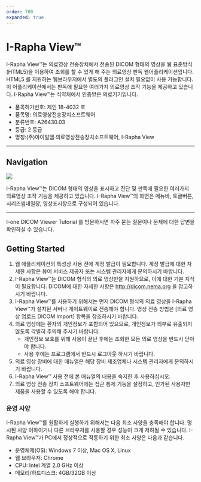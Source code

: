 ```yaml
---
order: 700
expanded: true
---
```


# I-Rapha View™

I-Rapha View™는 의료영상 전송장치에서 전송된 DICOM 형태의 영상을 웹 표준방식(HTML5)을 이용하여 조회를 할 수 있게 해 주는 의료영상 판독 웹어플리케이션입니다.
HTML5 를 지원하는 웹브라우저에서 별도의 플러그인 설치 필요없이 사용 가능합니다.
이 어플리케이션에서는 판독에 필요한 여러가지 의료영상 조작 기능을 제공하고 있습니다.
I-Rapha View™는 식약처에서 인증받은 의료기기입니다.
- 품목허가번호: 제인 18-4032 호
- 품목명: 의료영상전송장치소프트웨어
- 분류번호: A26430.03
- 등급: 2 등급
- 명칭:(주)아이알엠·의료영상전송장치소프트웨어, I-Rapha View

------

## Navigation 

![](../1_Raphaview/2_Tutorials/img/gui.png)

I-Rapha View™는 DICOM 형태의 영상을 표시하고 진단 및 판독에 필요한 여러가지 의료영상 조작 기능을 제공하고 있습니다.
I-Rapha View™의 화면은 메뉴바, 토글버튼, 시리즈썸네일창, 영상표시창으로 구성되어 있습니다.

---------
I-one DICOM Viewer Tutorial 를 방문하시면 자주 묻는 질문이나 문제에 대한 답변을 확인하실 수 있습니다.

## Getting Started

1. 웹 애플리케이션의 특성상 사용 전에 계정 발급이 필요합니다. 계정 발급에 대한 자세한 사항은 뷰어 서비스 제공자 또는 시스템 관리자에게 문의하시기 바랍니다.
2. I-Rapha View™는 DICOM 형식의 의료 영상만을 지원하므로, 이에 대한 기본 지식이 필요합니다. DICOM에 대한 자세한 사항은 http://dicom.nema.org 을 참고하시기 바랍니다.
3. I-Rapha View™를 사용하기 위해서는 먼저 DICOM 형식의 의료 영상을 I-Rapha View™가 설치된 서버나 게이트웨이로 전송해야 합니다. 영상 전송 방법은 [의료 영상 업로드 DICOM Import] 항목을 참조하시기 바랍니다.
4. 의료 영상에는 환자의 개인정보가 포함되어 있으므로, 개인정보가 외부로 유출되지 않도록 각별히 주의해 주시기 바랍니다.
    - 개인정보 보호를 위해 사용이 끝난 후에는 조회한 모든 의료 영상을 반드시 닫아야 합니다.
    - 사용 후에는 프로그램에서 반드시 로그아웃 하시기 바랍니다.
5. 의료 영상 장비에 대한 매뉴얼은 해당 장비 제조업체나 시스템 관리자에게 문의하시기 바랍니다.
6. I-Rapha View™ 사용 전에 본 매뉴얼의 내용을 숙지한 후 사용하십시오.
7. 의료 영상 전송 장치 소프트웨어에는 접근 통제 기능을 설정하고, 인가된 사용자만 제품을 사용할 수 있도록 해야 합니다.

### 운영 사양
I-Rapha View™를 원활하게 실행하기 위해서는 다음 최소 사양을 충족해야 합니다. 명시된 사양 이하이거나 다른 브라우저를 사용할 경우 성능이 크게 저하될 수 있습니다. I-Rapha View™가 PC에서 정상적으로 작동하기 위한 최소 사양은 다음과 같습니다.

- 운영체제(OS): Windows 7 이상, Mac OS X, Linux
- 웹 브라우저: Chrome
- CPU: Intel 계열 2.0 GHz 이상
- 메모리/하드디스크: 4GB/32GB 이상


